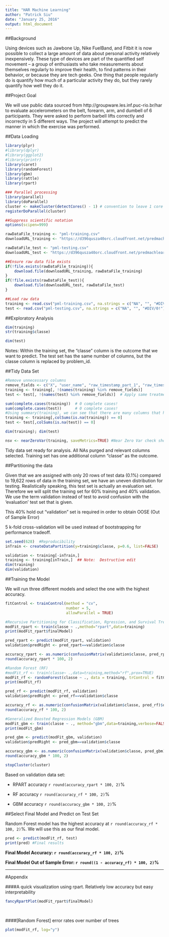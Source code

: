 ```yaml
---
title: "HAR Machine Learning"
author: "Patrick Siu"
date: "January 25, 2016"
output: html_document
---
```


##Background

Using devices such as Jawbone Up, Nike FuelBand, and Fitbit it is now possible to collect a large amount of data about personal activity relatively inexpensively. These type of devices are part of the quantified self movement – a group of enthusiasts who take measurements about themselves regularly to improve their health, to find patterns in their behavior, or because they are tech geeks. One thing that people regularly do is quantify how much of a particular activity they do, but they rarely quantify how well they do it.

##Project Goal

We will use public data sourced from http://groupware.les.inf.puc-rio.br/har to evaluate accelerometers on the belt, forearm, arm, and dumbell of 6 participants. They were asked to perform barbell lifts correctly and incorrectly in 5 different ways. The project will attempt to predict the manner in which the exercise was performed.

##Data Loading

```r
library(plyr)
#library(dplyr)
#library(ggplot2)
#library(printr)
library(caret)
library(randomForest)
library(gbm)
library(rattle)
library(rpart)

### Parallel processing
library(parallel)
library(doParallel)
cluster <- makeCluster(detectCores() - 1) # convention to leave 1 core for OS
registerDoParallel(cluster)

##Suppress scientific notation
options(scipen=999)

```

```r
rawDataFile_training <- "pml-training.csv"
downloadURL_training <- "https://d396qusza40orc.cloudfront.net/predmachlearn/pml-training.csv"

rawDataFile_test <- "pml-testing.csv"
downloadURL_test <- "https://d396qusza40orc.cloudfront.net/predmachlearn/pml-testing.csv"

##Ensure raw data file exists
if(!file.exists(rawDataFile_training)){
    download.file(downloadURL_training, rawDataFile_training)
}
if(!file.exists(rawDataFile_test)){
    download.file(downloadURL_test, rawDataFile_test)
}

##Load raw data
training <- read.csv("pml-training.csv", na.strings = c("NA", "", "#DIV/0!")) #Converting invalid answers to NA
test <- read.csv("pml-testing.csv", na.strings = c("NA", "", "#DIV/0!"))
```

##Exploratory Analysis

```r
dim(training)
str(training$classe)

dim(test)
```

Notes:  Within the training set, the "classe" column is the outcome that we want to predict.  The test set has the same number of columns, but the classe column is replaced by problem_id.

##Tidy Data Set

```r
#Remove unnecessary columns
remove_fields <- c("X", "user_name", "raw_timestamp_part_1", "raw_timestamp_part_2", "cvtd_timestamp", "new_window", "num_window", "problem_id")
training <- training[, !(names(training) %in% remove_fields)]
test <- test[, !(names(test) %in% remove_fields)]  # Apply same treatment to test set

sum(complete.cases(training))  # 0 complete cases!
sum(complete.cases(test))      # 0 complete cases!
#Using summary(training), we can see that there are many columns that have 19216 NAs out of 19622 observations. All other columns are complete. We will exclude the columns with NA.
training <- training[,colSums(is.na(training)) == 0] 
test <- test[,colSums(is.na(test)) == 0] 

dim(training); dim(test)

nsv <- nearZeroVar(training, saveMetrics=TRUE) #Near Zero Var check shows false for all columns
```

Tidy data set ready for analysis.  All NAs purged and relevant columns selected.  Training set has one additional column "classe" as the outcome.


##Partitioning the data

Given that we are assigned with only 20 rows of test data (0.1%) compared to 19,622 rows of data in the training set, we have an uneven distribution for testing.  Realistically speaking, this test set is actually an evaluation set.  Therefore we will split the training set for 60% training and 40% validation.  We use the term validation instead of test to avoid confusion with the 'evaluation' test set that is given.

This 40% hold out "validation" set is required in order to obtain OOSE (Out of Sample Error)

5 k-fold cross-validation will be used instead of bootstrapping for performance tradeoff.

```r
set.seed(628)  #Reproducibility
inTrain <- createDataPartition(y=training$classe, p=0.6, list=FALSE)

validation <- training[-inTrain,]
training <- training[inTrain,]  ## Note:  Destructive edit
dim(training)
dim(validation)
```


##Training the Model

We will run three different models and select the one with the highest accuracy.

```r

fitControl <- trainControl(method = "cv",
                           number = 5,
                           allowParallel = TRUE)

#Recursive Partitioning for Classification, Rgression, and Survival Trees (RPART)
modFit_rpart <- train(classe ~ .,method="rpart",data=training)
print(modFit_rpart$finalModel)

pred_rpart <- predict(modFit_rpart, validation)
validation$predRight <- pred_rpart==validation$classe

accuracy_rpart <- as.numeric(confusionMatrix(validation$classe, pred_rpart)$overall[1])
round(accuracy_rpart * 100, 2)

#Random Forest (RF)
#modFit_rf <- train(classe~ .,data=training,method="rf",prox=TRUE)
modFit_rf <- randomForest(classe ~ ., data = training, trControl = fitControl)  #randomForest package significantly faster than caret package
print(modFit_rf)

pred_rf <- predict(modFit_rf, validation)
validation$predRight <- pred_rf==validation$classe

accuracy_rf <- as.numeric(confusionMatrix(validation$classe, pred_rf)$overall[1])
round(accuracy_rf * 100, 2)

#Generalized Boosted Regression Models (GBM)
modFit_gbm <- train(classe ~ ., method="gbm",data=training,verbose=FALSE, trControl = fitControl)
print(modFit_gbm)

pred_gbm <- predict(modFit_gbm, validation)
validation$predRight <- pred_gbm==validation$classe

accuracy_gbm <- as.numeric(confusionMatrix(validation$classe, pred_gbm)$overall[1])
round(accuracy_gbm * 100, 2)

stopCluster(cluster)

```

Based on validation data set:

* RPART accuracy `r round(accuracy_rpart * 100, 2)`%

* RF accuracy `r round(accuracy_rf * 100, 2)`%

* GBM accuracy `r round(accuracy_gbm * 100, 2)`%


##Select Final Model and Predict on Test Set

Random Forest model has the highest accuracy at `r round(accuracy_rf * 100, 2)`%.  We will use this as our final model.

```r

pred <- predict(modFit_rf, test)
print(pred) #Final results

```

**Final Model Accuracy:  `r round(accuracy_rf * 100, 2)`%**

**Final Model Out of Sample Error:  `r round((1 - accuracy_rf) * 100, 2)`%**

<hr>

#Appendix

####A quick visualization using rpart.  Relatively low accuracy but easy interpretability
```r
fancyRpartPlot(modFit_rpart$finalModel)
```

<br>

####[Random Forest] error rates over number of trees

```r
plot(modFit_rf, log="y")
```